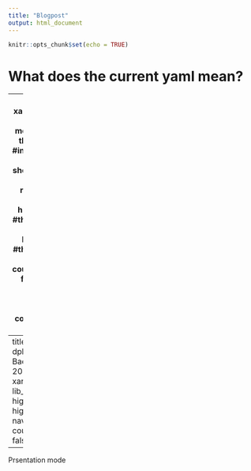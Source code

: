 ```yaml
---
title: "Blogpost"
output: html_document
---
```


```r
knitr::opts_chunk$set(echo = TRUE)
```



# What does the current yaml mean?

---
output:
  xaringan::moon_reader:  #using xaringan moon_reader to render the slides
    lib_dir: libs  #in what folder it should put the default css sheets
    nature: # a list of configurations remarkJS will use to render the slides
      highlightStyle: github #this can be changed to other "looks" 
      highlightLines: true #the ability to hightlight specific code lines
      countIncrementalSlides: false # whether you want objects that appear on slides (separated by --) to count as a new slide or within one slide


Other looks of highlightstyles: (https://github.com/gnab/remark/wiki/Configuration#highlighting)


# Getting rid of the default coverpage

The default cover page takes 

- To change the background colour, font colour, font type etc --> CSS
- If you want an image, you can set that up in css, but I found it faster to just do this:

Add seal: false to your YAML header and set the very first slide as a picture. This will make the default disappear.



# Changing from standard to widescreen slides

Adding inside nature: ratio 16/9 will change the slide ratio :)



# Images

The most versatile option is to use background-image, but this will only allow one image on a slide.
Standard is center and middle of the screen, if you want to adjust you can use background-position followed by the horizontal and then the vertical position on screen in %. Changing the size: background-size: cover or px.

< enter examples >


A second option is to use markdown-flavoured images. This will allow you to have multiple images on slide, but is a bit more limited in position and sizing.

< enter example >

html images

html <img> tags work as well, and this way you can have multiple images on a slide and adapt their size more flexibly than in markdown.



# alignment

Use the class property upfront to change the alingment of a complete slide.

If you only want to change a block of text, you can use content classes.


# naming a slide

naming a slide can be useful when you want to link back to a specific slide. Automatically they get numbered but as we all know: numbers can change, a name usually doesnt.



# Highlight: 
For non-r code bocks, star will highlight



# click through your slidedecks!
set navigation element

---
title: "Getting more out of dplyr"
author: "Suzan Baert"
date: "Sept 1st, 2018"
output:
  xaringan::moon_reader:
    lib_dir: libs
    nature:
      highlightStyle: monokai
      highlightLines: true
      navigation: {click: true}
      countIncrementalSlides: false
---


Prsentation mode